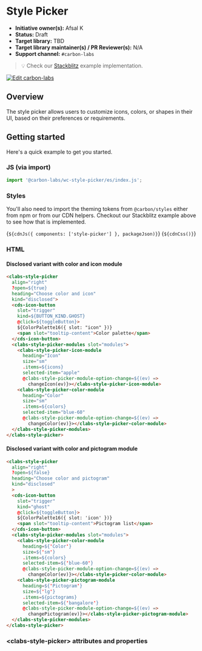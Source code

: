 
<Meta of={StylePickerDisclosedStories} />

# Style Picker

- **Initiative owner(s):** Afsal K
- **Status:** Draft
- **Target library:** TBD
- **Target library maintainer(s) / PR Reviewer(s):** N/A
- **Support channel:** `#carbon-labs`

> 💡 Check our
> [Stackblitz](https://stackblitz.com/github/carbon-design-system/carbon-labs/tree/main/examples/web-components/style-picker)
> example implementation.

[![Edit carbon-labs](https://developer.stackblitz.com/img/open_in_stackblitz.svg)](https://stackblitz.com/github/carbon-design-system/carbon-labs/tree/main/examples/web-components/style-picker)

## Overview

The style picker allows users to customize icons, colors, or shapes in their UI, based on their preferences or requirements.

## Getting started

Here's a quick example to get you started.

### JS (via import)

```javascript
import '@carbon-labs/wc-style-picker/es/index.js';
```

### Styles

You'll also need to import the theming tokens from `@carbon/styles` either from
npm or from our CDN helpers. Checkout our Stackblitz example above to see how
that is implemented.

<Markdown>{`${cdnJs({ components: ['style-picker'] }, packageJson)}`}</Markdown>
<Markdown>{`${cdnCss()}`}</Markdown>

### HTML

#### Disclosed variant with color and icon module

```html
<clabs-style-picker
  align="right"
  ?open=${true}
  heading="Choose color and icon"
  kind="disclosed">
  <cds-icon-button
    slot="trigger"
    kind=${BUTTON_KIND.GHOST}
    @click=${toggleButton}>
    ${ColorPalette16({ slot: "icon" })}
    <span slot="tooltip-content">Color palette</span>
  </cds-icon-button>
  <clabs-style-picker-modules slot="modules">
    <clabs-style-picker-icon-module
      heading="Icon"
      size="sm"
      .items=${icons}
      selected-item="apple"
      @clabs-style-picker-module-option-change=${(ev) =>
        changeIcon(ev)}></clabs-style-picker-icon-module>
    <clabs-style-picker-color-module
      heading="Color"
      size="sm"
      .items=${colors}
      selected-item="blue-60"
      @clabs-style-picker-module-option-change=${(ev) =>
        changeColor(ev)}></clabs-style-picker-color-module>
  </clabs-style-picker-modules>
</clabs-style-picker>
```

#### Disclosed variant with color and pictogram module

```html
<clabs-style-picker
  align="right"
  ?open=${false}
  heading="Choose color and pictogram"
  kind="disclosed"
  >
  <cds-icon-button
    slot="trigger"
    kind="ghost"
    @click=${toggleButton}>
    ${ColorPalette16({ slot: 'icon' })}
    <span slot="tooltip-content">Pictogram list</span>
  </cds-icon-button>
  <clabs-style-picker-modules slot="modules">
    <clabs-style-picker-color-module
      heading=${'Color'}
      size=${'sm'}
      .items=${colors}
      selected-item=${'blue-60'}
      @clabs-style-picker-module-option-change=${(ev) =>
        changeColor(ev)}></clabs-style-picker-color-module>
    <clabs-style-picker-pictogram-module
      heading=${'Pictogram'}
      size=${'lg'}
      .items=${pictograms}
      selected-item=${'bangalore'}
      @clabs-style-picker-module-option-change=${(ev) =>
        changePictogram(ev)}></clabs-style-picker-pictogram-module>
  </clabs-style-picker-modules>
</clabs-style-picker>
```

### &lt;clabs-style-picker&gt; attributes and properties

<ArgTypes of="clabs-style-picker" />
